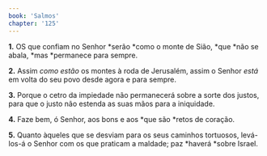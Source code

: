 ```yaml
---
book: 'Salmos'
chapter: '125'
---
```


**1.** OS que confiam no Senhor *serão *como o monte de Sião, *que *não se abala, *mas *permanece para sempre.

**2.** Assim *como estão* os montes à roda de Jerusalém, assim o Senhor *está* em volta do seu povo desde agora e para sempre.

**3.** Porque o cetro da impiedade não permanecerá sobre a sorte dos justos, para que o justo não estenda as suas mãos para a iniquidade.

**4.** Faze bem, ó Senhor, aos bons e aos *que são *retos de coração.

**5.** Quanto àqueles que se desviam para os seus caminhos tortuosos, levá-los-á o Senhor com os que praticam a maldade; paz *haverá *sobre Israel.